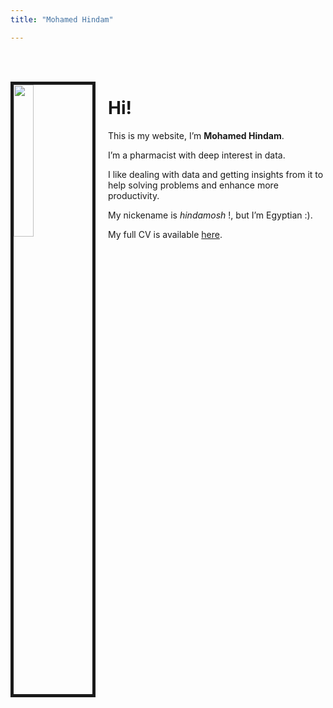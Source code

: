 ```yaml
---
title: "Mohamed Hindam"

---
```


<br><br>

<img src="files/hindam.jpg" style="width:25%; border:5px solid; margin-right: 20px" align="left">

# Hi!


This is my website, I'm **Mohamed Hindam**. 

I'm a pharmacist with deep interest in data.

I like dealing with data and getting insights from it to help solving problems and            enhance more productivity.

My nickename is _hindamosh_ !,  but I'm Egyptian :).

My full CV is available [here](files/Mohamed_Hindam.pdf).

